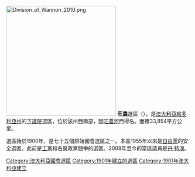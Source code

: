 [[File:Division_of_Wannon__2010.png|300px]]
'''旺農'''選區（{{lang-en|Division of Wannon}}），是[[澳大利亞|澳大利亞]][[維多利亞州|維多利亞州]]的[[澳大利亞下議院|下議院]]選區，位於該州西南部，因[[旺農河|旺農河]]而得名。面積33,854平方公里。

選區始於1900年，是七十五個原始國會選區之一。本區1955年以來是[[澳大利亞自由黨|自由黨]]的安全選區，此前是[[澳大利亞工黨|工黨]]和右翼政黨競爭的選區。2008年至今的當區議員是[[丹·特漢|丹·特漢]]。

{{DEFAULTSORT:Wannon}}
[[Category:澳大利亞國會選區|Category:澳大利亞國會選區]]
[[Category:1901年建立的選區|Category:1901年建立的選區]]
[[Category:1901年澳大利亞建立|Category:1901年澳大利亞建立]]